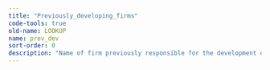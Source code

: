 ```yaml
---
title: "Previously_developing_firms"
code-tools: true
old-name: LOOKUP
name: prev_dev
sort-order: 0
description: "Name of firm previously responsible for the development of the innovation"
---
```


